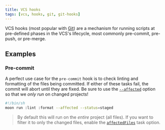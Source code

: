 ```yaml
---
title: VCS hooks
tags: [vcs, hooks, git, git-hooks]
---
```


VCS hooks (most popular with [Git](https://git-scm.com/book/en/v2/Customizing-Git-Git-Hooks)) are a
mechanism for running scripts at pre-defined phases in the VCS's lifecycle, most commonly
pre-commit, pre-push, or pre-merge.

## Examples

### Pre-commit

A perfect use case for the `pre-commit` hook is to check linting and formatting of the files being
committed. If either of these tasks fail, the commit will abort until they are fixed. Be sure to use
the [`--affected`](../run-task#running-based-on-affected-files-only) option so that we _only run_ on
changed projects!

```bash title=".git/hooks/pre-commit"
#!/bin/sh
moon run :lint :format --affected --status=staged
```

> By default this will run on the _entire_ project (all files). If you want to filter it to only the
> changed files, enable the [`affectedFiles`](../config/project#affectedfiles) task option.
